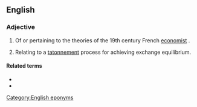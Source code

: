 ==English==

===Adjective===
{{en-adj}}

# {{context|economics|lang=en}} Of or pertaining to the theories of the 19th century French [[economist]] {{w|Léon Walras}}.
# {{context|economics|lang=en}} Relating to a [[tatonnement]] process for achieving exchange equilibrium.

====Related terms====
*{{w|Walrasian auction}}
*{{w|Walras' law}}

[[Category:English eponyms]]